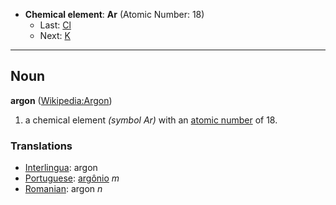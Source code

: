 *'''Chemical element''': '''Ar''' (Atomic Number: 18)
**Last: [[Chlorine|Cl]]
**Next: [[Potassium|K]]
----
== Noun ==
'''argon''' ([[en:Argon|Wikipedia:Argon]])

# a chemical element ''(symbol Ar)'' with an [[atomic number]] of 18.

===Translations===
*[[Interlingua]]: argon
*[[Portuguese]]: [[argônio]] ''m''
*[[Romanian]]: argon ''n''